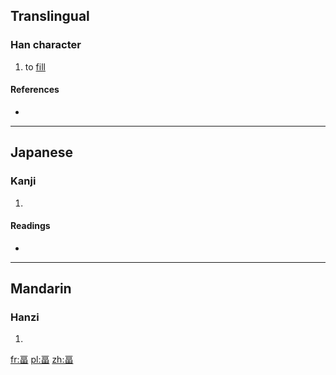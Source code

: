 ==Translingual==

===Han character===
{{Han char|rn=102|rad=田|as=04|sn=9|four=|canj=一口田 (MRW)|ids=⿳[[一]][[口]][[田]]}}

# to [[fill]]

====References====
* {{Han ref|kx=0760.330|dkj=21787|dj=1170.160|hdz=42531.140|uh=7550|ud=30032}}

----

==Japanese==

===Kanji===
{{ja-kanji|grade=|rs=田04}}

# {{defn|lang=ja|sort=田04}}

====Readings====
* {{ja-readings|on=[[ふく]] (fuku), [[ぶく]] (buku), [[ひょく]] (hyoku), [[ひき]] (hiki)|kun=}}

----

==Mandarin==

===Hanzi===
{{cmn-hanzi|pin=[[fú]] ([[fu2]])|wg=fu<sup>2</sup>}}

# {{defn|lang=cmn|sort=田04}}

[[fr:畐]]
[[pl:畐]]
[[zh:畐]]